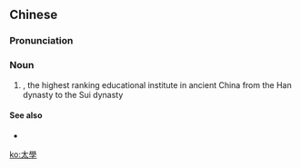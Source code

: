 {{also|太学}}
==Chinese==
{{zh-forms|s=太学|alt=大學}}

===Pronunciation===
{{zh-pron
|m=tàixué
|c=taai3 hok6
|cat=n
}}

===Noun===
{{zh-noun}}

# ''{{w|taixue}}'', the highest ranking educational institute in ancient China from the Han dynasty to the Sui dynasty

====See also====
* {{zh-l|官學}}

[[ko:太學]]
